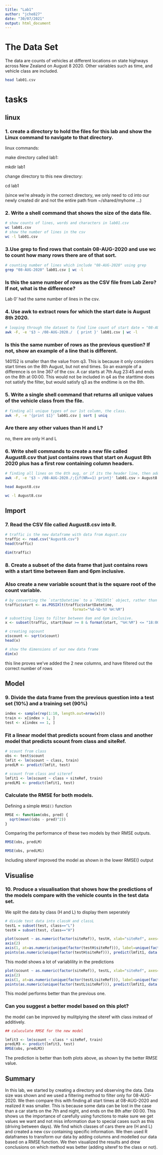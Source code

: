 ```yaml
---
title: "Lab1"
author: "jche827"
date: "30/07/2021"
output: html_document
---
```


# The Data Set

The data are counts of vehicles at different locations on state highways across New Zealand on August 8 2020.
Other variables such as time, and vehicle class are included.

```bash
head lab01.csv
```

# tasks
## linux
### 1. create a directory to hold the files for this lab and show the Linux command to navigate to that directory.

linux commands:

make directory called lab1:

mkdir lab1

change directory to this new directory:

cd lab1 

(since we're already in the correct directory, we only need to cd into our newly created dir and not the entire path from ~/shared/myhome ...)

### 2. Write a shell command that shows the size of the data file.
```bash
# show counts of lines, words and characters in lab01.csv
wc lab01.csv 
# show the number of lines in the csv
wc -l lab01.csv
```
### 3.Use grep to find rows that contain 08-AUG-2020 and use wc to count how many rows there are of that sort.
```bash
# counting number of lines which include "08-AUG-2020" using grep
grep "08-AUG-2020" lab01.csv | wc -l
```
### Is this the same number of rows as the CSV file from Lab Zero? If not, what is the difference?

Lab 0' had the same number of lines in the csv. 

### 4. Use awk to extract rows for which the start date is August 8th 2020.
```bash
# looping through the dataset to find line count of start date = "08-AUG-2020", which is our 3rd column 
awk -F, -e '$3 ~ /08-AUG-2020./  { print }' lab01.csv | wc -l
```
### Is this the same number of rows as the previous question? If not, show an example of a line that is different. 

140152 is smaller than the value from q3. This is because it only considers start times on the 8th August, but not end times. So an example of a difference is on line 367 of the csv. A car starts at 7th Aug 23:45 and ends on the 8th at 00:00. This would not be included in q4 as the starttime does not satisfy the filter, but would satisfy q3 as the endtime is on the 8th.

### 5. Write a single shell command that returns all unique values of the vehicle class from the file.

```bash
# finding all unique types of our 1st column, the class.
awk -F, -e '{print $1}' lab01.csv | sort | uniq
```
### Are there any other values than H and L?

no, there are only H and L

### 6. Write shell commands to create a new file called August8.csv that just contains rows that start on August 8th 2020 plus has a first row containing column headers.

```bash
# finding all lines on the 8th aug, or if its the header line, then adding them into August.csv
awk -F, -e '$3 ~ /08-AUG-2020./;{if(NR==1) print}' lab01.csv > August8.csv
```
```bash
head August8.csv
```
```bash
wc -l August8.csv
```
## Import
### 7. Read the CSV file called August8.csv into R.
```r
# traffic is the new dataframe with data from August.csv
traffic <- read.csv("August8.csv")
head(traffic)
```
```r
dim(traffic)
```

### 8. Create a subset of the data frame that just contains rows with a start time between 8am and 6pm inclusive.
### Also create a new variable scount that is the square root of the count variable.

```r
# by converting the `startDatetime` to a `POSIXlt` object, rather than just a character vector.  This allows us to look at the day-of-the-month for each `startDatetime`
traffic$start <- as.POSIXlt(traffic$startDatetime,
                               format="%d-%b-%Y %H:%M")

# subsetting lines to filter between 8am and 6pm inclusive.
x <- subset(traffic, start$hour >= 8 & format(start, "%H:%M") <= "18:00")

# creating sqcount
x$scount <- sqrt(x$count)
head(x)
```
```r
# show the dimensions of our new data frame
dim(x)
```
this line proves we've added the 2 new columns, and have filtered out the correct number of rows

## Model
### 9. Divide the data frame from the previous question into a test set (10%) and a training set (90%)

```r
index <- sample(rep(1:10, length.out=nrow(x)))
train <- x[index > 1, ]
test <- x[index == 1, ]
```

### Fit a linear model that predicts scount from class and another model that predicts scount from class and siteRef.

```r
# scount from class
obs <- test$scount
lmfit <- lm(scount ~ class, train)
predLM <- predict(lmfit, test)

# scount from class and siteref
lmfit1 <- lm(scount ~ class + siteRef, train)
predLM1 <- predict(lmfit1, test)
```
### Calculate the RMSE for both models.

Defining a simple `RMSE()` function

```r
RMSE <- function(obs, pred) {
  sqrt(mean((obs - pred)^2))
}
```

Comparing the performance of these two models by their RMSE outputs. 

```r
RMSE(obs, predLM)
```
```r
RMSE(obs, predLM1)
```

Including siteref improved the model as shown in the lower RMSE() output

## Visualise
### 10. Produce a visualisation that shows how the predictions of the models compare with the vehicle counts in the test data set.

We split the data by class (H and L) to display them seperately
```r
# divide test data into classH and classL
testL = subset(test, class=="L")
testH = subset(test, class=="H")
```

```r
plot(scount ~ as.numeric(factor(siteRef)), testH, xlab="siteRef", axes=FALSE)
axis(2)
axis(1, at=as.numeric(unique(factor(testH$siteRef))), label=unique(factor(testH$siteRef)), las=2)
points(as.numeric(unique(factor(testH$siteRef))), predict(lmfit1, data.frame(siteRef=unique(factor(testH$siteRef)), class=rep("H", length(unique(factor(testH$siteRef)))))), pch=16, col="red")

```



This model shows a lot of variablility in the predictions
```r
plot(scount ~ as.numeric(factor(siteRef)), testL, xlab="siteRef", axes=FALSE)
axis(2)
axis(1, at=as.numeric(unique(factor(testL$siteRef))), label=unique(factor(testL$siteRef)), las=2)
points(as.numeric(unique(factor(testL$siteRef))), predict(lmfit1, data.frame(siteRef=unique(factor(testL$siteRef)), class=rep("L", length(unique(factor(testL$siteRef)))))), pch=16, col="red")

```




This model performs better than the previous one. 

### Can you suggest a better model based on this plot?

the model can be improved by mulitplying the siteref with class instead of additively. 
```r
## caluculate RMSE for the new model

lmfit3 <- lm(scount ~ class * siteRef, train)
predLM3 <- predict(lmfit3, test)
RMSE(obs, predLM3)
```

The prediction is better than both plots above, as shown by the better RMSE value.

## Summary

In this lab, we started by creating a directory and observing the data. Data size was shown and we used a filtering method to filter only for 08-AUG-2020. We then compare this with finding all start times at 08-AUG-2020 and realized it was smaller. This is because some data can be lost in the case than a car starts on the 7th and night, and ends on the 8th after 00:00. This shows us the importance of carefully using functions to make sure we get values we want and not miss information due to special cases such as this (driving between days). We find which classes of cars there are (H and L) and created a new csv containing specific information. We then used R dataframes to transform our data by adding columns and modelled our data based on a RMSE function. We then visualized the results and drew conclusions on which method was better (adding siteref to the class or not). 

